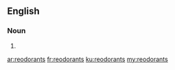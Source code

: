 ==English==

===Noun===
{{head|en}}

# {{plural of|reodorant}}

[[ar:reodorants]]
[[fr:reodorants]]
[[ku:reodorants]]
[[my:reodorants]]